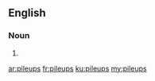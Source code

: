 ==English==

===Noun===
{{head|en|plural}}

# {{plural of|pileup|lang=en}}

[[ar:pileups]]
[[fr:pileups]]
[[ku:pileups]]
[[my:pileups]]